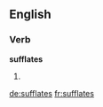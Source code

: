 ==English==

===Verb===
'''sufflates'''

# {{third-person singular of|[[sufflate]]}}

[[de:sufflates]]
[[fr:sufflates]]